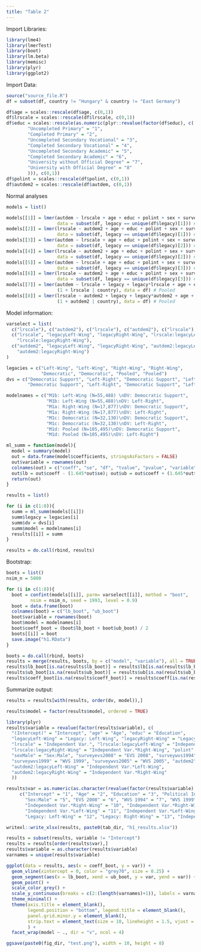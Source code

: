 ```yaml
---
title: "Table 2"
---
```


Import Libraries:
```r
library(lme4)
library(lmerTest)
library(boot)
library(lm.beta)
library(memisc)
library(plyr)
library(ggplot2)
```

Import Data:
```r
source("source_file.R")
df = subset(df, country != "Hungary" & country != "East Germany")

df$age = scales::rescale(df$age, c(0,1))
df$lrscale = scales::rescale(df$lrscale, c(0,1))
df$educ = scales::rescale(as.numeric(plyr::revalue(factor(df$educ), c(
        "Uncompleted Primary" = "1",
        "Completed Primary" = "2", 
        "Uncompleted Secondary Vocational" = "3",
        "Completed Secondary Vocational" = "4",
        "Uncompleted Secondary Academic" = "5",
        "Completed Secondary Academic" = "6",
        "University without Official Degree" = "7", 
        "University with Official Degree" = "8"
        ))), c(0,1))
df$polint = scales::rescale(df$polint, c(0,1))
df$autdem2 = scales::rescale(df$autdem, c(0,1))
```

Normal analyses
```r
models = list()

models[[1]] = lmer(autdem ~ lrscale + age + educ + polint + sex + survey + (1 | country), 
                   data = subset(df, legacy == unique(df$legacy)[1])) # Left-Wing
models[[2]] = lmer(lrscale ~ autdem2 + age + educ + polint + sex + survey + (1 | country), 
                   data = subset(df, legacy == unique(df$legacy)[1])) # Left-Wing
models[[3]] = lmer(autdem ~ lrscale + age + educ + polint + sex + survey + (1 | country), 
                   data = subset(df, legacy == unique(df$legacy)[2])) # Right-Wing
models[[4]] = lmer(lrscale ~ autdem2 + age + educ + polint + sex + survey + (1 | country), 
                   data = subset(df, legacy == unique(df$legacy)[2])) # Right-Wing
models[[5]] = lmer(autdem ~ lrscale + age + educ + polint + sex + survey + (1 | country), 
                   data = subset(df, legacy == unique(df$legacy)[3])) # Democratic
models[[6]] = lmer(lrscale ~ autdem2 + age + educ + polint + sex + survey + (1 | country), 
                   data = subset(df, legacy == unique(df$legacy)[3])) # Democratic 
models[[7]] = lmer(autdem ~ lrscale + legacy + legacy*lrscale + age + educ + polint + sex + survey + 
                   (1 + lrscale | country), data = df) # Pooled
models[[8]] = lmer(lrscale ~ autdem2 + legacy + legacy*autdem2 + age + educ + polint + sex + survey + 
                   (1 + autdem2 | country), data = df) # Pooled
```

Model information:
```r
varselect = list(
  c("lrscale"), c("autdem2"), c("lrscale"), c("autdem2"), c("lrscale"), c("autdem2"), 
  c("lrscale", "legacyLeft-Wing", "legacyRight-Wing", "lrscale:legacyLeft-Wing",
    "lrscale:legacyRight-Wing"),
  c("autdem2", "legacyLeft-Wing", "legacyRight-Wing", "autdem2:legacyLeft-Wing",
    "autdem2:legacyRight-Wing")
)

legacies = c("Left-Wing", "Left-Wing", "Right-Wing", "Right-Wing", 
             "Democratic", "Democratic", "Pooled", "Pooled")
dvs = c("Democratic Support", "Left-Right", "Democratic Support", "Left-Right", 
        "Democratic Support", "Left-Right", "Democratic Support", "Left-Right")

modelnames = c("M1b: Left-Wing (N=55,488) \nDV: Democratic Support", 
               "M1b: Left-Wing (N=55,488)\nDV: Left-Right", 
               "M1a: Right-Wing (N=17,877)\nDV: Democratic Support", 
               "M1a: Right-Wing (N=17,877)\nDV: Left-Right",
               "M1c: Democratic (N=32,130)\nDV: Democratic Support", 
               "M1c: Democratic (N=32,130)\nDV: Left-Right", 
               "M1d: Pooled (N=105,495)\nDV: Democratic Support", 
               "M1d: Pooled (N=105,495)\nDV: Left-Right")
```

```r
ml_summ = function(model){
  model = summary(model)
  out = data.frame(model$coefficients, stringsAsFactors = FALSE)
  out$variable = rownames(out)
  colnames(out) = c("coeff", "se", "df", "tvalue", "pvalue", "variable")
  out$lb = out$coeff - (1.645*out$se); out$ub = out$coeff + (1.645*out$se)
  return(out)
}

results = list()

for (i in c(1:8)){
  summ = ml_summ(models[[i]])
  summ$legacy = legacies[i]
  summ$dv = dvs[i]
  summ$model = modelnames[i]
  results[[i]] = summ
}

results = do.call(rbind, results)
```

Bootstrap: 
```r
boots = list()
nsim_n = 5000

for (i in c(1:8)){
  boot = confint(models[[i]], parm= varselect[[i]], method = "boot", 
         nsim = nsim_n, seed = 1993, level = 0.9)
  boot = data.frame(boot)
  colnames(boot) = c("lb_boot", "ub_boot")
  boot$variable = rownames(boot)
  boot$model = modelnames[i]
  boot$coeff_boot = (boot$lb_boot + boot$ub_boot) / 2
  boots[[i]] = boot
  save.image("h1.RData")
}

boots = do.call(rbind, boots)
results = merge(results, boots, by = c("model", "variable"), all = TRUE)
results$lb_boot[is.na(results$lb_boot)] = results$lb[is.na(results$lb_boot)]
results$ub_boot[is.na(results$ub_boot)] = results$ub[is.na(results$ub_boot)]
results$coeff_boot[is.na(results$coeff_boot)] = results$coeff[is.na(results$coeff_boot)]
```

Summarize output:
```r
results = results[with(results, order(dv, model)),]

results$model = factor(results$model, ordered = TRUE)

library(plyr)
results$variable = revalue(factor(results$variable), c(
  "(Intercept)" = "Intercept", "age" = "Age", "educ" = "Education", 
  "legacyLeft-Wing" = "Legacy: Left-Wing", "legacyRight-Wing" = "Legacy: Right-Wing", 
  "lrscale" = "Independent Var.", "lrscale:legacyLeft-Wing" = "Independent Var.*Left-Wing", 
  "lrscale:legacyRight-Wing" = "Independent Var.*Right-Wing", "polint" = "Political Interest", 
  "sexMale" = "Sex:Male", "surveyevs2008" = "EVS 2008", "surveywvs1994" = "WVS 1994", 
  "surveywvs1999" = "WVS 1999", "surveywvs2005" = "WVS 2005", "autdem2" = "Independent Var.", 
  "autdem2:legacyLeft-Wing" = "Independent Var.*Left-Wing", 
  "autdem2:legacyRight-Wing" = "Independent Var.*Right-Wing"
  ))

results$var = as.numeric(as.character(revalue(factor(results$variable),
     c("Intercept" = "1", "Age" = "2", "Education" = "3", "Political Interest" = "4", 
       "Sex:Male" = "5", "EVS 2008" = "6", "WVS 1994" = "7", "WVS 1999" = "8", "WVS 2005" = "9",
       "Independent Var.*Right-Wing" = "10", "Independent Var.*Right-Wing" = "10", 
       "Independent Var.*Left-Wing" = "11", "Independent Var.*Left-Wing" = "11", 
       "Legacy: Left-Wing" = "12", "Legacy: Right-Wing" = "13", "Independent Var." = "14"))))

writexl::write_xlsx(results, paste0(tab_dir, "h1_results.xlsx"))

results = subset(results, variable != "Intercept")
results = results[order(results$var),]
results$variable = as.character(results$variable)
varnames = unique(results$variable)
```


```r
ggplot(data = results, aes(x = coeff_boot, y = var)) + 
  geom_vline(xintercept = 0, color = "grey70", size = 0.25) +
  geom_segment(aes(x = lb_boot, xend = ub_boot, y = var, yend = var)) + 
  geom_point() + 
  scale_color_grey() + 
  scale_y_continuous(breaks = c(2:(length(varnames)+1)), labels = varnames) + 
  theme_minimal() + 
  theme(axis.title = element_blank(), 
        legend.position = "bottom", legend.title = element_blank(),
        panel.grid.minor.y = element_blank(), 
        strip.text = element_text(size = 10, lineheight = 1.5, vjust = 1) 
        ) +
  facet_wrap(model ~ ., dir = "v", ncol = 4)

ggsave(paste0(fig_dir, "test.png"), width = 10, height = 8)
```








